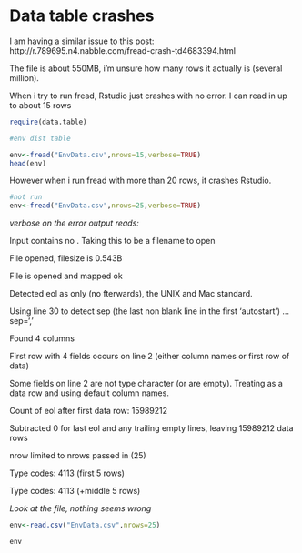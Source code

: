 Data table crashes
========================================================

I am having a similar issue to this post: http://r.789695.n4.nabble.com/fread-crash-td4683394.html

The file is about 550MB, i'm unsure how many rows it actually is (several million).

When i try to run fread, Rstudio just crashes with no error. 
I can read in up to about 15 rows

```r

require(data.table)

#env dist table

env<-fread("EnvData.csv",nrows=15,verbose=TRUE)
head(env)
```

However when i run fread with more than 20 rows, it crashes Rstudio. 

```r
#not run
env<-fread("EnvData.csv",nrows=25,verbose=TRUE)
```

*verbose on the error output reads:*

Input contains no \n. Taking this to be a filename to open

File opened, filesize is  0.543B

File is opened and mapped ok

Detected eol as \n only (no \r afterwards), the UNIX and Mac standard.

Using line 30 to detect sep (the last non blank line in the first 'autostart') ... sep=','

Found 4 columns

First row with 4 fields occurs on line 2 (either column names or first row of data)

Some fields on line 2 are not type character (or are empty). Treating as a data row and using default column names.

Count of eol after first data row: 15989212

Subtracted 0 for last eol and any trailing empty lines, leaving 15989212 data rows

nrow limited to nrows passed in (25)

Type codes: 4113 (first 5 rows)

Type codes: 4113 (+middle 5 rows)

*Look at the file, nothing seems wrong*

```r

env<-read.csv("EnvData.csv",nrows=25)

env
```

